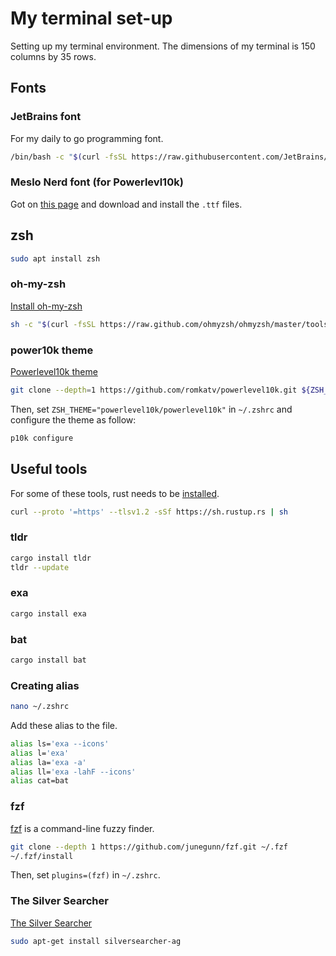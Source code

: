 # My terminal set-up

Setting up my terminal environment. The dimensions of my terminal is 150 columns by 35 rows.

## Fonts

### JetBrains font

For my daily to go programming font.

```bash
/bin/bash -c "$(curl -fsSL https://raw.githubusercontent.com/JetBrains/JetBrainsMono/master/install_manual.sh)"
```
### Meslo Nerd font (for Powerlevl10k)

Got on [this page](https://github.com/romkatv/powerlevel10k/blob/master/font.md) and download and install the `.ttf` files.

## zsh

```bash
sudo apt install zsh
```

### oh-my-zsh

[Install oh-my-zsh](https://ohmyz.sh/#install)

```bash
sh -c "$(curl -fsSL https://raw.github.com/ohmyzsh/ohmyzsh/master/tools/install.sh)"
```

### power10k theme

[Powerlevel10k theme](https://github.com/romkatv/powerlevel10k)

```bash
git clone --depth=1 https://github.com/romkatv/powerlevel10k.git ${ZSH_CUSTOM:-$HOME/.oh-my-zsh/custom}/themes/powerlevel10k
```
Then, set `ZSH_THEME="powerlevel10k/powerlevel10k"` in `~/.zshrc` and configure the theme as follow:

```bash
p10k configure
```

## Useful tools

For some of these tools, rust needs to be [installed](https://www.rust-lang.org/tools/install).

```bash
curl --proto '=https' --tlsv1.2 -sSf https://sh.rustup.rs | sh
```

### tldr

```bash
cargo install tldr
tldr --update
```

### exa

```bash
cargo install exa 
```

### bat

```bash
cargo install bat 
```

### Creating alias

```bash
nano ~/.zshrc 
```

Add these alias to the file.

```bash
alias ls='exa --icons'
alias l='exa'
alias la='exa -a'
alias ll='exa -lahF --icons'
alias cat=bat
```

### fzf

[fzf](https://github.com/junegunn/fzf) is a command-line fuzzy finder.

```bash
git clone --depth 1 https://github.com/junegunn/fzf.git ~/.fzf
~/.fzf/install
```

Then, set `plugins=(fzf)` in `~/.zshrc`.

### The Silver Searcher

[The Silver Searcher](https://github.com/ggreer/the_silver_searcher)

```bash
sudo apt-get install silversearcher-ag
```

